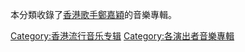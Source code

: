 本分類收錄了[[香港|香港]][[歌手|歌手]][[鄭嘉穎|鄭嘉穎]]的音樂專輯。

[[Category:香港流行音乐专辑|Category:香港流行音乐专辑]]
[[Category:各演出者音樂專輯|Category:各演出者音樂專輯]]